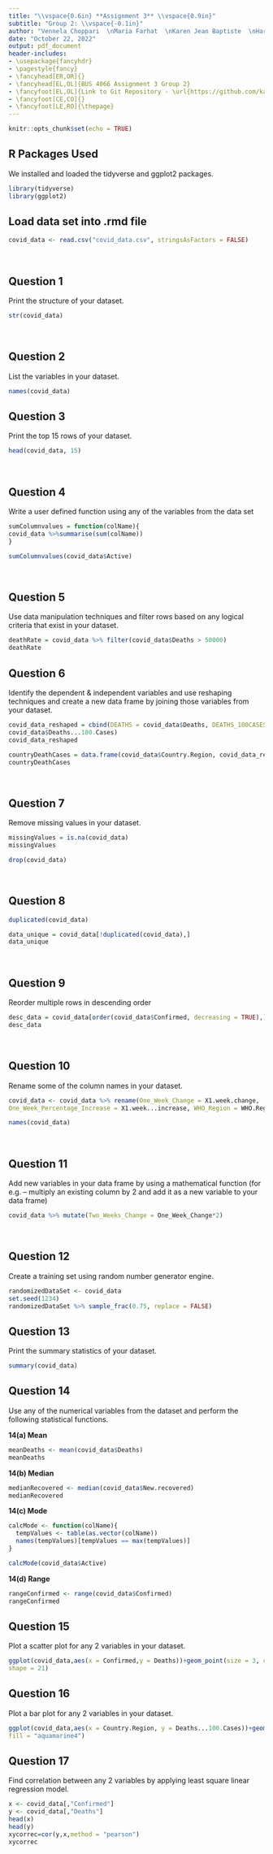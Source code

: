---
title: "\\vspace{0.6in} **Assignment 3** \\vspace{0.9in}"
subtitle: "Group 2: \\vspace{-0.1in}"
author: "Vennela Choppari  \nMaria Farhat  \nKaren Jean Baptiste  \nHarika Pangarekka \\vspace{0.6in}  \nGeorge Brown College  \nProfessor: Esther Rajasekaran  \nBUS 4066: Introduction to Analytics Systems"
date: "October 22, 2022"
output: pdf_document
header-includes:
- \usepackage{fancyhdr}
- \pagestyle{fancy}
- \fancyhead[ER,OR]{}
- \fancyhead[EL,OL]{BUS 4066 Assignment 3 Group 2}
- \fancyfoot[EL,OL]{Link to Git Repository - \url{https://github.com/karenjb4197/BUS4066_Assignment3}}
- \fancyfoot[CE,CO]{}
- \fancyfoot[LE,RO]{\thepage}
---
\newpage

```{r setup, include=FALSE}
knitr::opts_chunk$set(echo = TRUE)

```

## R Packages Used
We installed and loaded the tidyverse and ggplot2 packages.
```{r, include=FALSE}
library(tidyverse)
library(ggplot2)
```

## Load data set into .rmd file
```{r save}
covid_data <- read.csv("covid_data.csv", stringsAsFactors = FALSE)
```
\

## Question 1
Print the structure of your dataset.
```{r}
str(covid_data)
```
\

## Question 2
 List the variables in your dataset.
```{r}
names(covid_data)
```
\newpage 

## Question 3
Print the top 15 rows of your dataset.
```{r}
head(covid_data, 15)
```
\

## Question 4
Write a user defined function using any of the variables from the data set
```{r}
sumColumnvalues = function(colName){
covid_data %>%summarise(sum(colName))
}

sumColumnvalues(covid_data$Active)
```
\

## Question 5
Use data manipulation techniques and filter rows based on any logical criteria that exist in your dataset.
```{r}
deathRate = covid_data %>% filter(covid_data$Deaths > 50000)
deathRate
```
\newpage

## Question 6
Identify the dependent & independent variables and use reshaping techniques and create a new data frame by joining those variables from your dataset.

\textcolor{blue}{Deaths is independent and deaths..100.cases is dependent variable.}
```{r}
covid_data_reshaped = cbind(DEATHS = covid_data$Deaths, DEATHS_100CASES =
covid_data$Deaths...100.Cases)
covid_data_reshaped
```

\textcolor{blue}{Creating new data frame for death rates per country.}
```{r}
countryDeathCases = data.frame(covid_data$Country.Region, covid_data_reshaped)
countryDeathCases
```
\

## Question 7
Remove missing values in your dataset.

\textcolor{blue}{Showing missing values.}
```{r}
missingValues = is.na(covid_data)
missingValues
```

\textcolor{blue}{Removing missing values}
```{r}
drop(covid_data)
```
\

## Question 8
\textcolor{blue}{Identify duplicated data in the dataset.}
```{r}
duplicated(covid_data)
```

\textcolor{blue}{Remove duplicated data and store in a subset.}
```{r}
data_unique = covid_data[!duplicated(covid_data),]
data_unique
```
\

## Question 9
Reorder multiple rows in descending order
```{r}
desc_data = covid_data[order(covid_data$Confirmed, decreasing = TRUE),]
desc_data
```
\

## Question 10 
Rename some of the column names in your dataset.

\textcolor{blue}{Renaming columns using dplyr function rename() and saving new column names in dataset.}
```{r}
covid_data <- covid_data %>% rename(One_Week_Change = X1.week.change,
One_Week_Percentage_Increase = X1.week...increase, WHO_Region = WHO.Region)
```

\textcolor{blue}{Displaying new column names.}
```{r}
names(covid_data)
```
\

## Question 11
Add new variables in your data frame by using a mathematical function (for e.g. – multiply an existing column by 2 and add it as a new variable to your data frame)
```{r}
covid_data %>% mutate(Two_Weeks_Change = One_Week_Change*2)
```
\

## Question 12
Create a training set using random number generator engine.
```{r}
randomizedDataSet <- covid_data
set.seed(1234)
randomizedDataSet %>% sample_frac(0.75, replace = FALSE)
```
\newpage

## Question 13
Print the summary statistics of your dataset.
```{r}
summary(covid_data)
```
\newpage

## Question 14
Use any of the numerical variables from the dataset and perform the following statistical functions.

**14(a) Mean**
```{r}
meanDeaths <- mean(covid_data$Deaths)
meanDeaths
```

**14(b) Median**
```{r}
medianRecovered <- median(covid_data$New.recovered)
medianRecovered
```

**14(c) Mode**
```{r}
calcMode <- function(colName){
  tempValues <- table(as.vector(colName))
  names(tempValues)[tempValues == max(tempValues)]
}

calcMode(covid_data$Active)
```

**14(d) Range**
```{r}
rangeConfirmed <- range(covid_data$Confirmed)
rangeConfirmed
```
\newpage

## Question 15
Plot a scatter plot for any 2 variables in your dataset.
```{r}
ggplot(covid_data,aes(x = Confirmed,y = Deaths))+geom_point(size = 3, color = "violetred",
shape = 21)
```
\newpage

## Question 16
Plot a bar plot for any 2 variables in your dataset.

\textcolor{blue}{We included stat='identity', to provide the y-values for the bar plot.}
```{r}
ggplot(covid_data,aes(x = Country.Region, y = Deaths...100.Cases))+geom_bar(stat='identity',
fill = "aquamarine4")
```
\newpage

## Question 17
Find correlation between any 2 variables by applying least square linear regression model.
```{r}
x <- covid_data[,"Confirmed"]
y <- covid_data[,"Deaths"]
head(x)
head(y)
xycorrec=cor(y,x,method = "pearson")
xycorrec
```

